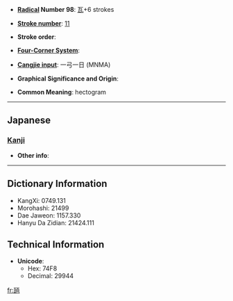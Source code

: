 * '''[[Wiktionary:Chinese radical index| Radical]] Number 98''': [[Wiktionary:Chinese radical index 瓦|瓦]]+6 strokes

* '''[[Wiktionary:Chinese total strokes index|Stroke number]]''': [[Wiktionary:Chinese total strokes index 11|11]]

* '''Stroke order''': 

* '''[[Wiktionary:Chinese four corner index|Four-Corner System]]''': 

* '''[[Wiktionary:Chinese Cangjie index|Cangjie input]]''': 一弓一日 (MNMA)

* '''Graphical Significance and Origin''': 

* '''Common Meaning''': hectogram

----

==Japanese==
===[[Kanji]]===
{{kanji|on readings=
|kun readings=[[へくとぐら]] (hekutogura)
}}

* '''Other info''':  

----

== Dictionary Information ==

* KangXi: 0749.131
* Morohashi: 21499
* Dae Jaweon: 1157.330
* Hanyu Da Zidian: 21424.111

== Technical Information ==

* '''Unicode''':
** Hex: 74F8
** Decimal: 29944

[[fr:瓸]]